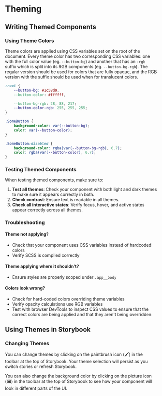 
<Meta title="Theming" />

# Theming

## Writing Themed Components

### Using Theme Colors

Theme colors are applied using CSS variables set on the root of the document. Every theme color has two corresponding CSS variables: one with the full color value (eg. `--button-bg`) and another that has an `-rgb` suffix which is split into its RGB components (eg. `--button-bg-rgb`). The regular version should be used for colors that are fully opaque, and the RGB version with the suffix should be used when for translucent colors.

```css
:root {
    --button-bg: #1c58d9,
    --button-color: #ffffff,

    --button-bg-rgb: 28, 88, 217;
    --button-color-rgb: 255, 255, 255;
}

.SomeButton {
    background-color: var(--button-bg);
    color: var(--button-color);
}

.SomeButton:disabled {
    background-color: rgba(var(--button-bg-rgb), 0.7);
    color: rgba(var(--button-color), 0.7);
}
```

### Testing Themed Components

When testing themed components, make sure to:

1. **Test all themes**: Check your component with both light and dark themes to make sure it appears correctly in both.
2. **Check contrast**: Ensure text is readable in all themes.
3. **Check all interactive states**: Verify focus, hover, and active states appear correctly across all themes.

### Troubleshooting

#### Theme not applying?
- Check that your component uses CSS variables instead of hardcoded colors
- Verify SCSS is compiled correctly

#### Theme applying where it shouldn't?
- Ensure styles are properly scoped under `.app__body`

#### Colors look wrong?
- Check for hard-coded colors overriding theme variables
- Verify opacity calculations use RGB variables
- Test with browser DevTools to inspect CSS values to ensure that the correct colors are being applied and that they aren't being overridden

## Using Themes in Storybook

### Changing Themes

You can change themes by clicking on the paintbrush icon (🖌️) in the toolbar at the top of Storybook. Your theme selection will persist as you switch stories or refresh Storybook.

You can also change the background color by clicking on the picture icon (🖼️) in the toolbar at the top of Storybook to see how your component will look in different parts of the UI.

